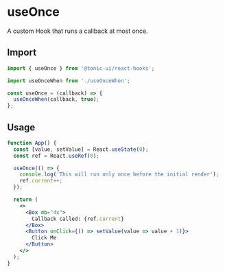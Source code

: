 # useOnce

A custom Hook that runs a callback at most once.

## Import

```js
import { useOnce } from '@tonic-ui/react-hooks';
```

```js
import useOnceWhen from './useOnceWhen';

const useOnce = (callback) => {
  useOnceWhen(callback, true);
};
```

## Usage

```jsx
function App() {
  const [value, setValue] = React.useState(0);
  const ref = React.useRef(0);

  useOnce(() => {
    console.log('This will run only once before the initial render');
    ref.current++;
  });

  return (
    <>
      <Box mb="4x">
        Callback called: {ref.current}
      </Box>
      <Button onClick={() => setValue(value => value + 1)}>
        Click Me
      </Button>
    </>
  );
}
```
